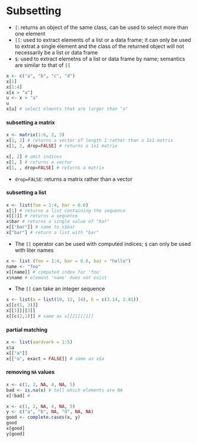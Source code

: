 Subsetting
==========

- `[`: returns an object of the same class, can be used to select more than one element
- `[[`: used to extract elements of a list or a data frame; it can only be used to extrat a single element and the class of the returned object will not necessarily be a list or data frame
- `$`: used to extract elemetns of a list or data frame by name; semantics are similar to that of `[[`

```r
x <- c("a", "b", "c", "d")
x[1]
x[1:4]
x[x > "a"]
u <- x > "a"
u
x[u] # select elments that are larger than "a"
```

#### subsetting a matrix

```r
x <- matrix(1:6, 2, 3)
x[1, 2] # returns a vector of length 1 rather than a 1x1 matrix
x[1, 2, drop=FALSE] # returns a 1x1 matrix

x[, 2] # omit indices
x[1, ] # returns a vector
x[1, , drop=FALSE] # returns a matrix
```

- `drop=FALSE`: returns a matrix rather than a vector

#### subsetting a list

```r
x <- list(foo = 1:4, bar = 0.6)
x[1] # returns a list containing the sequence
x[[1]] # returns a sequence
x$bar # returns a single value of "bar"
x[["bar"]] # same to x$bar
x["bar"] # return a list with "bar"
```

- The `[[` operator can be used with computed indices; `$` can only be used with liter names

```r
x <- list (foo = 1:4, bar = 0.6, baz = "hello")
name <- "foo"
x[[name]] # computed index for 'foo'
x$name # element 'name' does not exist
```

- The `[[` can take an integer sequence

```r
x <- list(a = list(10, 12, 14), b = c(3.14, 2.81))
x[[c(1, 3)]]
x[[1]][[3]]
x[[c(2,1)]] # same as x[[2]][[1]]
```

#### partial matching

```r
x <- list(aardvark = 1:5)
x$a
x[["a"]]
x[["a", exact = FALSE]] # same as x$a
```

#### removing `NA` values

```r
x <- c(1, 2, NA, 4, NA, 5)
bad <- is.na(x) # tell which elements are NA
x[!bad] #
```

```r
x <- c(1, 2, NA, 4, NA, 5)
y <- c("a", "b", NA, "d", NA, NA)
good <- complete.cases(x, y)
good
x[good]
y[good]
```
